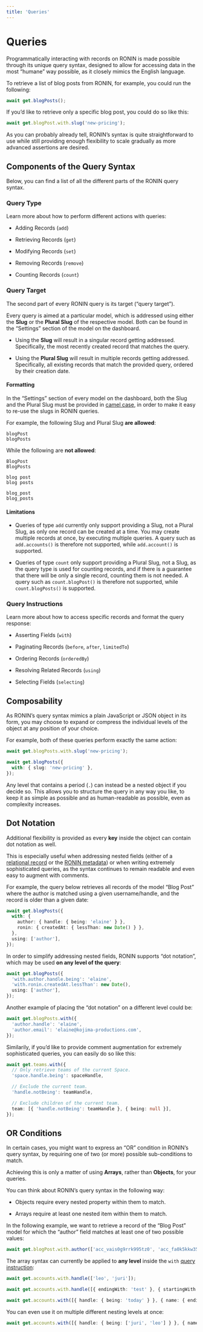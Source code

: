 ```yaml
---
title: 'Queries'
---
```



# Queries

Programmatically interacting with records on RONIN is made possible through its unique query syntax, designed to allow for accessing data in the most “humane” way possible, as it closely mimics the English language.

<QuerySyntaxPreview />

To retrieve a list of blog posts from RONIN, for example, you could run the following:

```ts
await get.blogPosts();
```

If you’d like to retrieve only a specific blog post, you could do so like this:

```ts
await get.blogPost.with.slug('new-pricing');
```

As you can probably already tell, RONIN’s syntax is quite straightforward to use while still providing enough flexibility to scale gradually as more advanced assertions are desired.

## Components of the Query Syntax

Below, you can find a list of all the different parts of the RONIN query syntax.

### Query Type

Learn more about how to perform different actions with queries:

- Adding Records (`add`)

- Retrieving Records (`get`)

- Modifying Records (`set`)

- Removing Records (`remove`)

- Counting Records (`count`)

### Query Target

The second part of every RONIN query is its target (“query target”).

Every query is aimed at a particular model, which is addressed using either the **Slug** or the **Plural Slug** of the respective model. Both can be found in the “Settings” section of the model on the dashboard.

- Using the **Slug** will result in a singular record getting addressed. Specifically, the most recently created record that matches the query.

- Using the **Plural Slug** will result in multiple records getting addressed. Specifically, all existing records that match the provided query, ordered by their creation date.

#### Formatting

In the “Settings” section of every model on the dashboard, both the Slug and the Plural Slug must be provided in [camel case](https://en.wikipedia.org/wiki/Camel_case), in order to make it easy to re-use the slugs in RONIN queries.

For example, the following Slug and Plural Slug **are allowed**:

```plaintext
blogPost
blogPosts
```

While the following are **not allowed**:

```plaintext
BlogPost
BlogPosts

blog post
blog posts

blog_post
blog_posts
```

#### Limitations

- Queries of type `add` currently only support providing a Slug, not a Plural Slug, as only one record can be created at a time. You may create multiple records at once, by executing multiple queries. A query such as `add.accounts()` is therefore not supported, while `add.account()` is supported.

- Queries of type `count` only support providing a Plural Slug, not a Slug, as the query type is used for counting records, and if there is a guarantee that there will be only a single record, counting them is not needed. A query such as `count.blogPost()` is therefore not supported, while `count.blogPosts()` is supported.

### Query Instructions

Learn more about how to access specific records and format the query response:

- Asserting Fields (`with`)

- Paginating Records (`before`, `after`, `limitedTo`)

- Ordering Records (`orderedBy`)

- Resolving Related Records (`using`)

- Selecting Fields (`selecting`)

## Composability

As RONIN’s query syntax mimics a plain JavaScript or JSON object in its form, you may choose to expand or compress the individual levels of the object at any position of your choice.

For example, both of these queries perform exactly the same action:

```ts
await get.blogPosts.with.slug('new-pricing');

await get.blogPosts({
  with: { slug: 'new-pricing' },
});
```

Any level that contains a period (`.`) can instead be a nested object if you decide so. This allows you to structure the query in any way you like, to keep it as simple as possible and as human-readable as possible, even as complexity increases.

## Dot Notation

Additional flexibility is provided as every **key** inside the object can contain dot notation as well.

This is especially useful when addressing nested fields (either of a [relational record](/docs/queries/instructions) or the [RONIN metadata](/docs/platform/default-fields)) or when writing extremely sophisticated queries, as the syntax continues to remain readable and even easy to augment with comments.

For example, the query below retrieves all records of the model “Blog Post” where the author is matched using a given username/handle, and the record is older than a given date:

```ts
await get.blogPosts({
  with: {
    author: { handle: { being: 'elaine' } },
    ronin: { createdAt: { lessThan: new Date() } },
  },
  using: ['author'],
});
```

In order to simplify addressing nested fields, RONIN supports “dot notation”, which may be used **on any level of the query**:

```ts
await get.blogPosts({
  'with.author.handle.being': 'elaine',
  'with.ronin.createdAt.lessThan': new Date(),
  using: ['author'],
});
```

Another example of placing the “dot notation” on a different level could be:

```ts
await get.blogPosts.with({
  'author.handle': 'elaine',
  'author.email': 'elaine@kojima-productions.com',
});
```

Similarily, if you’d like to provide comment augmentation for extremely sophisticated queries, you can easily do so like this:

```ts
await get.teams.with({
  // Only retrieve teams of the current Space.
  'space.handle.being': spaceHandle,

  // Exclude the current team.
  'handle.notBeing': teamHandle,

  // Exclude children of the current team.
  team: [{ 'handle.notBeing': teamHandle }, { being: null }],
});
```

## OR Conditions

In certain cases, you might want to express an “OR” condition in RONIN’s query syntax, by requiring one of two (or more) possible sub-conditions to match.

Achieving this is only a matter of using **Arrays**, rather than **Objects**, for your queries.

You can think about RONIN’s query syntax in the following way:

- Objects require every nested property within them to match.

- Arrays require at least one nested item within them to match.

In the following example, we want to retrieve a record of the “Blog Post” model for which the “author” field matches at least one of two possible values:

```ts
await get.blogPost.with.author(['acc_vais0g9rrk995tz0', 'acc_fa0k5kkw35fik9pu']);
```

The array syntax can currently be applied to **any level** inside the `with` [query instruction](/docs/queries/instructions):

```ts
await get.accounts.with.handle(['leo', 'juri']);

await get.accounts.with.handle([{ endingWith: 'test' }, { startingWith: '1234' }]);

await get.accounts.with([{ handle: { being: 'today' } }, { name: { endingWith: 'lamprecht' } }]);
```

You can even use it on multiple different nesting levels at once:

```ts
await get.accounts.with([{ handle: { being: ['juri', 'leo'] } }, { name: { endingWith: 'lamprecht' } }]);
```